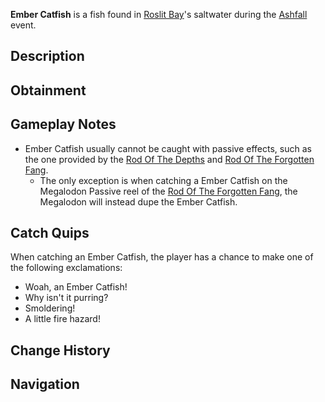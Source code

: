 {{FishInfobox
|image          = Ember Catfish.png
|rarity         = Limited
|event          = Ashfall
|sea            = First Sea
|location       = [[Ashfall]]
|sublocation    = 
|sources        = Fishing Rod
|nopassive      = 1
|radar_location = 
|xp             = 130
|weather        = Clear
|time           = 
|season         = 
|bait           = Bagel
|base_weight    = 20
|base_value     = 275
|weight_range   = 7
|base_chance    = 90
|base_resil     = 85
}}
'''Ember Catfish''' is a {{Rarity|Limited}} fish found in [[Roslit Bay]]'s saltwater during the [[Ashfall]] event.

== Description ==
{{Description|A faintly glowing body with whiskers that spark indefinitely, the Ember Catfish is a peculiar fish.|Bestiary Entry}}

== Obtainment ==
{{Description|Only can be caught during Ashfall.|Bestiary Hint}}
{{Fish Availability|
Roslit Bay/Ashfall
|top_rods      = 
Krampus's Rod\512434.08\220699.45;
Magma Rod\496714.04\211567.99;
Plastic Rod\456736.94\184433.98;
Fast Rod\436652.83\342614.02;
Leviathan's Fang Rod\424828.95\290207.01;
Buddy Bond Rod\339179.93\166453.23;
Ethereal Prism Rod\370216.24\354217.98;
No-Life Rod\376991.05\341541.77;
Seraphic Rod\369236.97\339964.44;
Tempest Rod\363334.08\327985.41;
Fortune Rod\298131.85\226325.55;
Trident Rod\399237.57\238397.72;
Free Spirit Rod\394405.73\238043.89;
Rod Of The Forgotten Fang\356347.76\310435.33;
Challenger's Rod\353925.21\311173.71;
Rod Of The Exalted One\342344.55\242646.8;
Rod Of The Depths\338184.3\282589.48;
Zeus Rod\331159.02\290160.07;
Depthseeker Rod\328703.66\265409.33;
Verdant Shear Rod\327909.42\290648.77;
Avalanche Rod\326108.9\238434.88;
Blazebringer Rod\325027.52\273976.02;
Volcanic Rod\315445.93\220383.32;
Steady Rod\174242.11\119633.44
|recommended   = Trident Rod
}}

== Gameplay Notes ==
* Ember Catfish usually cannot be caught with passive effects, such as the one provided by the [[Rod Of The Depths]] and [[Rod Of The Forgotten Fang]].
** The only exception is when catching a Ember Catfish on the Megalodon Passive reel of the [[Rod Of The Forgotten Fang]], the Megalodon will instead dupe the Ember Catfish.

== Catch Quips ==
When catching an Ember Catfish, the player has a chance to make one of the following exclamations:
* Woah, an Ember Catfish!
* Why isn't it purring?
* Smoldering!
* A little fire hazard!

== Change History ==
{{Change History|{{subst:Current Version}}}}

== Navigation ==
{{Fish Navbox|Ashfall}}
